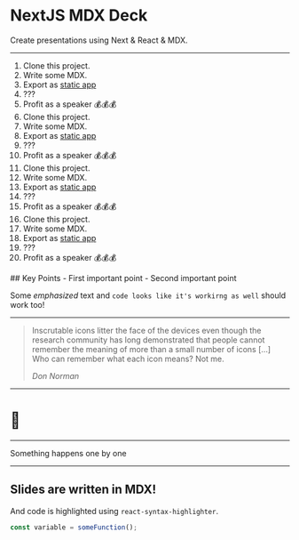 <SlidePage next="page-2">
    
<Cover>

# NextJS MDX Deck

Create presentations using Next & React & MDX.

</Cover>

---

1. Clone this project.
2. Write some MDX.
1. Export as [static app](https://nextjs.org/docs/advanced-features-html-export)
1. ???
1. Profit as a speaker 💰💰💰
1. Clone this project.
1. Write some MDX.
1. Export as [static app](https://nextjs.org/docs/advanced-features-html-export)
1. ???
1. Profit as a speaker 💰💰💰
1. Clone this project.
1. Write some MDX.
1. Export as [static app](https://nextjs.org/docs/advanced-features-html-export)
1. ???
1. Profit as a speaker 💰💰💰
1. Clone this project.
1. Write some MDX.
1. Export as [static app](https://nextjs.org/docs/advanced-features-html-export)
1. ???
1. Profit as a speaker 💰💰💰

<SpeakerNotes>
## Key Points
- First important point
- Second important point

Some *emphasized* text and `code looks like it's workirng as well` should work too!
</SpeakerNotes>

---

> Inscrutable icons litter the face of the devices even though the research
> community has long demonstrated that people cannot remember the meaning of
> more than a small number of icons […] Who can remember what each icon
> means? Not me.
>
> <cite>Don Norman</cite>

---

# 🤫

---

<Steps>
  <Step>Something</Step>
  <Step>happens</Step>
  <Step>one</Step>
  <Step>by</Step>
  <Step>one</Step>
</Steps>

---

## Slides are written in MDX!

And code is highlighted using `react-syntax-highlighter`.

```js
const variable = someFunction();
```

</SlidePage>